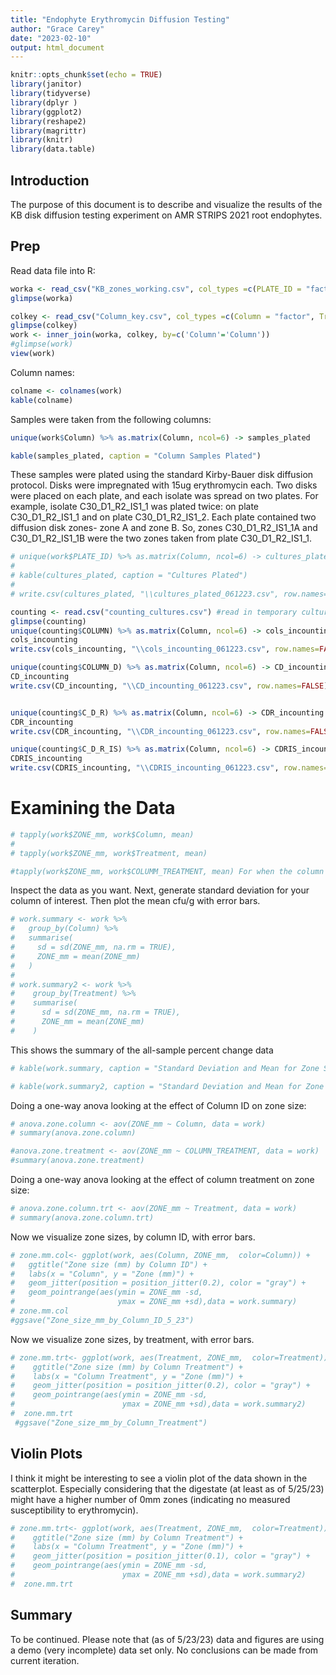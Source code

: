 ```yaml
---
title: "Endophyte Erythromycin Diffusion Testing"
author: "Grace Carey"
date: "2023-02-10"
output: html_document
---
```


```r
knitr::opts_chunk$set(echo = TRUE)
library(janitor)
library(tidyverse)
library(dplyr )
library(ggplot2)
library(reshape2)
library(magrittr)
library(knitr)
library(data.table)
```

## Introduction

The purpose of this document is to describe and visualize the results of the KB disk diffusion testing experiment on AMR STRIPS 2021 root endophytes.

## Prep

Read data file into R:

```r

worka <- read_csv("KB_zones_working.csv", col_types =c(PLATE_ID = "factor", ZONE_mm = "numeric", Column = "factor", Antibiotic = "factor"))
glimpse(worka)

colkey <- read_csv("Column_key.csv", col_types =c(Column = "factor", Treatment = "factor", Block = "factor"))
glimpse(colkey)
work <- inner_join(worka, colkey, by=c('Column'='Column'))
#glimpse(work)
view(work)
```

Column names:

```r
colname <- colnames(work)
kable(colname)
```

Samples were taken from the following columns:

```r

unique(work$Column) %>% as.matrix(Column, ncol=6) -> samples_plated

kable(samples_plated, caption = "Column Samples Plated")
```

These samples were plated using the standard Kirby-Bauer disk diffusion protocol. Disks were impregnated with 15ug erythromycin each. Two disks were placed on each plate, and each isolate was spread on two plates. For example, isolate C30_D1_R2_IS1_1 was plated twice: on plate C30_D1_R2_IS1_1 and on plate C30_D1_R2_IS1_2. Each plate contained two diffusion disk zones- zone A and zone B. So, zones C30_D1_R2_IS1_1A and C30_D1_R2_IS1_1B were the two zones taken from plate C30_D1_R2_IS1_1.

```r

# unique(work$PLATE_ID) %>% as.matrix(Column, ncol=6) -> cultures_plated
# 
# kable(cultures_plated, caption = "Cultures Plated")
# 
# write.csv(cultures_plated, "\\cultures_plated_061223.csv", row.names=FALSE)

counting <- read.csv("counting_cultures.csv") #read in temporary cultures file
glimpse(counting)
unique(counting$COLUMN) %>% as.matrix(Column, ncol=6) -> cols_incounting
cols_incounting
write.csv(cols_incounting, "\\cols_incounting_061223.csv", row.names=FALSE)

unique(counting$COLUMN_D) %>% as.matrix(Column, ncol=6) -> CD_incounting
CD_incounting
write.csv(CD_incounting, "\\CD_incounting_061223.csv", row.names=FALSE)


unique(counting$C_D_R) %>% as.matrix(Column, ncol=6) -> CDR_incounting
CDR_incounting
write.csv(CDR_incounting, "\\CDR_incounting_061223.csv", row.names=FALSE)

unique(counting$C_D_R_IS) %>% as.matrix(Column, ncol=6) -> CDRIS_incounting
CDRIS_incounting
write.csv(CDRIS_incounting, "\\CDRIS_incounting_061223.csv", row.names=FALSE)

```

# Examining the Data

```r

 
# tapply(work$ZONE_mm, work$Column, mean)
# 
# tapply(work$ZONE_mm, work$Treatment, mean)

#tapply(work$ZONE_mm, work$COLUMM_TREATMENT, mean) For when the column treatment column exists in this document
```

Inspect the data as you want. Next, generate standard deviation for your column of interest. Then plot the mean cfu/g with error bars.

```r
# work.summary <- work %>%
#   group_by(Column) %>%
#   summarise(
#     sd = sd(ZONE_mm, na.rm = TRUE),
#     ZONE_mm = mean(ZONE_mm)
#   )
# 
# work.summary2 <- work %>%
#    group_by(Treatment) %>%
#    summarise(
#      sd = sd(ZONE_mm, na.rm = TRUE),
#      ZONE_mm = mean(ZONE_mm)
#    )

```

This shows the summary of the all-sample percent change data

```r
# kable(work.summary, caption = "Standard Deviation and Mean for Zone Size (mm) by Column") 
```

```r
# kable(work.summary2, caption = "Standard Deviation and Mean for Zone Size (mm) by Column Treatment") 
```

Doing a one-way anova looking at the effect of Column ID on zone size:

```r
# anova.zone.column <- aov(ZONE_mm ~ Column, data = work)
# summary(anova.zone.column) 

#anova.zone.treatment <- aov(ZONE_mm ~ COLUMN_TREATMENT, data = work)
#summary(anova.zone.treatment) 
```

Doing a one-way anova looking at the effect of column treatment on zone size:

```r
# anova.zone.column.trt <- aov(ZONE_mm ~ Treatment, data = work)
# summary(anova.zone.column.trt) 
```

Now we visualize zone sizes, by column ID, with error bars.

```r
# zone.mm.col<- ggplot(work, aes(Column, ZONE_mm,  color=Column)) +
#   ggtitle("Zone size (mm) by Column ID") +
#   labs(x = "Column", y = "Zone (mm)") +
#   geom_jitter(position = position_jitter(0.2), color = "gray") + 
#   geom_pointrange(aes(ymin = ZONE_mm -sd, 
#                       ymax = ZONE_mm +sd),data = work.summary) 
# zone.mm.col 
#ggsave("Zone_size_mm_by_Column_ID_5_23")
```

Now we visualize zone sizes, by treatment, with error bars.

```r
# zone.mm.trt<- ggplot(work, aes(Treatment, ZONE_mm,  color=Treatment)) +
#    ggtitle("Zone size (mm) by Column Treatment") +
#    labs(x = "Column Treatment", y = "Zone (mm)") +
#    geom_jitter(position = position_jitter(0.2), color = "gray") + 
#    geom_pointrange(aes(ymin = ZONE_mm -sd, 
#                        ymax = ZONE_mm +sd),data = work.summary2) 
#  zone.mm.trt
 #ggsave("Zone_size_mm_by_Column_Treatment")
```

## Violin Plots

I think it might be interesting to see a violin plot of the data shown in the scatterplot. Especially considering that the digestate (at least as of 5/25/23) might have a higher number of 0mm zones (indicating no measured susceptibility to erythromycin).

```r
# zone.mm.trt<- ggplot(work, aes(Treatment, ZONE_mm,  color=Treatment)) +  geom_violin(trim=FALSE)+
#    ggtitle("Zone size (mm) by Column Treatment") +
#    labs(x = "Column Treatment", y = "Zone (mm)") +
#    geom_jitter(position = position_jitter(0.1), color = "gray") + 
#    geom_pointrange(aes(ymin = ZONE_mm -sd, 
#                        ymax = ZONE_mm +sd),data = work.summary2) 
#  zone.mm.trt

```


## Summary

To be continued. Please note that (as of 5/23/23) data and figures are using a demo (very incomplete) data set only. No conclusions can be made from current iteration.
